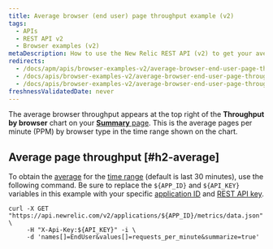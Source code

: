 ```yaml
---
title: Average browser (end user) page throughput example (v2)
tags:
  - APIs
  - REST API v2
  - Browser examples (v2)
metaDescription: How to use the New Relic REST API (v2) to get your average browser page throughput time.
redirects:
  - /docs/apm/apis/browser-examples-v2/average-browser-end-user-page-throughput-example-api-v2
  - /docs/apis/browser-examples-v2/average-browser-end-user-page-throughput-example-api-v2
  - /docs/apis/browser-examples-v2/average-browser-end-user-page-throughput-example-v2
freshnessValidatedDate: never
---
```


The average browser throughput appears at the top right of the <DoNotTranslate>**Throughput by browser**</DoNotTranslate> chart on your [<DoNotTranslate>**Summary**</DoNotTranslate> page](/docs/browser/new-relic-browser/getting-started/browser-overview-website-performance-glance#viewing). This is the average pages per minute (PPM) by browser type in the time range shown on the chart.

## Average page throughput [#h2-average]

To obtain the [average](/docs/apm/apis/requirements/calculating-average-metric-values-summarize) for the [time range](/docs/apm/apis/requirements/specifying-time-range-api-v2) (default is last 30 minutes), use the following command. Be sure to replace the `${APP_ID}` and `${API_KEY}` variables in this example with your specific [application ID](/docs/apm/apis/requirements/identification-code) and [REST API key](/docs/apis/rest-api-v2/requirements/rest-api-key#viewing).

```
curl -X GET "https://api.newrelic.com/v2/applications/${APP_ID}/metrics/data.json" \
     -H "X-Api-Key:${API_KEY}" -i \
     -d 'names[]=EndUser&values[]=requests_per_minute&summarize=true'
```

